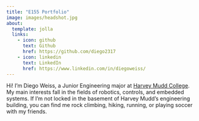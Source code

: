 ```yaml
---
title: "E155 Portfolio"
image: images/headshot.jpg
about:
  template: jolla
  links:
    - icon: github
      text: Github
      href: https://github.com/diego2317
    - icon: linkedin
      text: LinkedIn
      href: https://www.linkedin.com/in/diegoweiss/
---
```


Hi! I'm Diego Weiss, a Junior Engineering major at [Harvey Mudd College](https://hmc.edu). My main interests fall in the fields of robotics, controls, and embedded systems. If I'm not locked in the basement of Harvey Mudd's engineering building, you can find me rock climbing, hiking, running, or playing soccer with my friends.
